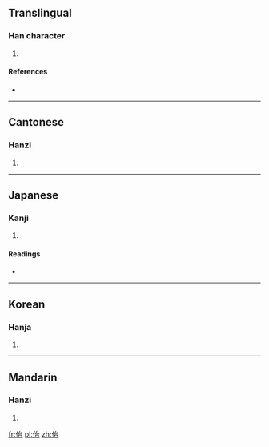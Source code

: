 ==Translingual==

===Han character===
{{Han char|rn=9|rad=人|as=05|sn=7|four=2326<sub>0</sub>|canj=人戈口 (OIR)}}

# {{defn|Han|sort=人05}}

====References====
* {{Han ref|kx=0097.160|dkj=00490|dj=0206.040|hdz=10141.040|uh=4F41|ud=20289|bh=CA64|bd=51812}}

----

==Cantonese==

===Hanzi===
{{yue-hanzi|jyut=|y=yi4}}

# {{defn|Cantonese|sort=人05}}

----

==Japanese==

===Kanji===
{{ja-kanji|grade=|rs=人05}}

# {{defn|Japanese|sort=人05}}

====Readings====
* {{ja-readings|on=[[あい]] (ai), [[い]] (i), [[ち]] (chi), [[し]] (shi), [[じ]] (ji), [[たい]] (tai)|kun=[[おろかなさま]] (orokanasama), [[おもう]] (omou)}}

----

==Korean==

===Hanja===
{{ko-hanja|hangeul=이|rv=i|mr=i}}

# {{defn|Korean|sort=人05}}

----

==Mandarin==

===Hanzi===
{{cmn-hanzi|pin=[[ǎi]] ([[ai3]]), [[chì]] ([[chi4]]), [[sì]] ([[si4]]), [[yǐ]] ([[yi3]])|wg=ai<sup>3</sup>, ch'ih<sup>4</sup>, ssu<sup>4</sup>, i<sup>3</sup>}}

# {{defn|Mandarin|sort=人05}}

[[fr:佁]]
[[pl:佁]]
[[zh:佁]]